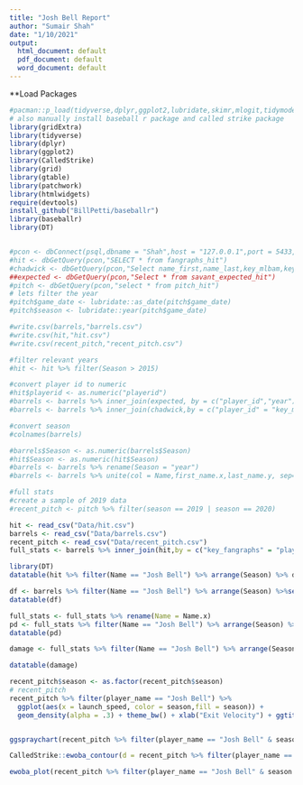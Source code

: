 ```yaml
---
title: "Josh Bell Report"
author: "Sumair Shah"
date: "1/10/2021"
output:
  html_document: default
  pdf_document: default
  word_document: default
---
```

**Load Packages
```r
#pacman::p_load(tidyverse,dplyr,ggplot2,lubridate,skimr,mlogit,tidymodels,RSQLite,XML,RPostgreSQL,DBI,ggridges,plotly,htmlwidgets,CalledStrike,patchwork,gtable)
# also manually install baseball r package and called strike package
library(gridExtra)
library(tidyverse)
library(dplyr)
library(ggplot2)
library(CalledStrike)
library(grid)
library(gtable)
library(patchwork)
library(htmlwidgets)
require(devtools)
install_github("BillPetti/baseballr")
library(baseballr)
library(DT)



```
```r
#pcon <- dbConnect(psql,dbname = "Shah",host = "127.0.0.1",port = 5433,user = 'postgres',password = "Boras21")
#hit <- dbGetQuery(pcon,"SELECT * from fangraphs_hit")
#chadwick <- dbGetQuery(pcon,"Select name_first,name_last,key_mlbam,key_bbref,key_fangraphs from chadwick where pro_played_first > 2000")
##expected <- dbGetQuery(pcon,"Select * from savant_expected_hit")
#pitch <- dbGetQuery(pcon,"select * from pitch_hit")
# lets filter the year 
#pitch$game_date <- lubridate::as_date(pitch$game_date)
#pitch$season <- lubridate::year(pitch$game_date)

#write.csv(barrels,"barrels.csv")
#write.csv(hit,"hit.csv")
#write.csv(recent_pitch,"recent_pitch.csv")

```

```r
#filter relevant years
#hit <- hit %>% filter(Season > 2015)

#convert player id to numeric
#hit$playerid <- as.numeric("playerid")
#barrels <- barrels %>% inner_join(expected, by = c("player_id","year"))
#barrels <- barrels %>% inner_join(chadwick,by = c("player_id" = "key_mlbam"))

#convert season 
#colnames(barrels)

#barrels$Season <- as.numeric(barrels$Season)
#hit$Season <- as.numeric(hit$Season)
#barrels <- barrels %>% rename(Season = "year")
#barrels <- barrels %>% unite(col = Name,first_name.x,last_name.y, sep= " ")

#full stats 
#create a sample of 2019 data
#recent_pitch <- pitch %>% filter(season == 2019 | season == 2020)

```


```r

hit <- read_csv("Data/hit.csv")
barrels <- read_csv("Data/barrels.csv")
recent_pitch <- read_csv("Data/recent_pitch.csv")
full_stats <- barrels %>% inner_join(hit,by = c("key_fangraphs" = "playerid","Season"))

```

```r
library(DT)
datatable(hit %>% filter(Name == "Josh Bell") %>% arrange(Season) %>% dplyr::select(Season,Name,Team,Age,G,AB,PA,H,`1B`,`2B`,`3B`,HR,R,RBI,BB,IBB,SO,OPS,SB,AVG,BB_pct,K_pct))
```

```r
df <- barrels %>% filter(Name == "Josh Bell") %>% arrange(Season) %>%select(Season,Name,est_woba,woba,avg_hit_angle,avg_hit_speed, max_hit_speed,anglesweetspotpercent) %>% rename(`Launch Angle` = avg_hit_angle, `Max Exit Velocity` = max_hit_speed, WOBA = woba,`Sweet Spot` = anglesweetspotpercent,XWOBA = est_woba,`Avg Exit Velocity` = avg_hit_speed)
datatable(df)
```

```r
full_stats <- full_stats %>% rename(Name = Name.x)
pd <- full_stats %>% filter(Name == "Josh Bell") %>% arrange(Season) %>% select(Season,Name,BB_pct,K_pct) %>% rename(`BB%` = BB_pct,`K%` = K_pct)
datatable(pd)
```

```r
damage <- full_stats %>% filter(Name == "Josh Bell") %>% arrange(Season) %>% select(Season,Name,ISO,fbld,FB_pct,GB_FB,barrels,brl_percent,Hard_pct) %>% rename(`FB/LD` = fbld,`Flyball%` = FB_pct,`Barrel %` = brl_percent,Barrels = barrels,`hard hit %` = Hard_pct)

datatable(damage)


```


```r
recent_pitch$season <- as.factor(recent_pitch$season)
# recent_pitch
recent_pitch %>% filter(player_name == "Josh Bell") %>% 
  ggplot(aes(x = launch_speed, color = season,fill = season)) +
  geom_density(alpha = .3) + theme_bw() + xlab("Exit Velocity") + ggtitle("Josh Bell Exit Velocity Distribution") + theme(plot.title = element_text(hjust = 0.5)) 



```


```r
ggspraychart(recent_pitch %>% filter(player_name == "Josh Bell" & season == 2020),x_value = "hc_x",y_value = "-hc_y") + geom_point() + ggtitle('Josh Bell 2020 Spray Chart')


```


```r
CalledStrike::ewoba_contour(d = recent_pitch %>% filter(player_name == "Josh Bell"))
```


```r
ewoba_plot(recent_pitch %>% filter(player_name == "Josh Bell" & season == 2020),title = "Josh Bell XWOBA 2020")
```
